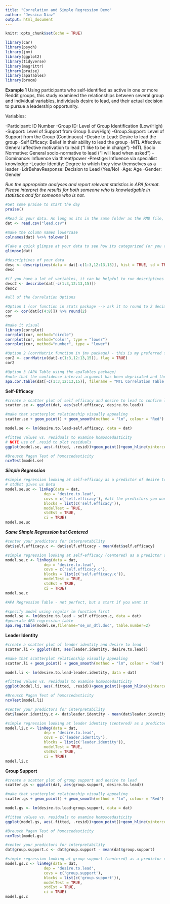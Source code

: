 ```yaml
---
title: "Correlation and Simple Regression Demo"
author: "Jessica Diaz"
output: html_document
---
```


```r
knitr::opts_chunk$set(echo = TRUE)
```

```r
library(car)
library(psych)
library(jmv)
library(ggplot2)
library(tidyverse)
library(magrittr)
library(praise)
library(apaTables)
library(broom)
```

**Example 1**
Using participants who self-identified as active in one or more Reddit groups, this study examined the relationships between several group and individual variables, individuals desire to lead, and their actual decision to pursue a leadership opportunity. 

Variables:

-Participant: ID Number
-Group ID: Level of Group Identification (Low/High)
-Support: Level of Support from Group (Low/High)
-Group.Support: Level of Support from the Group (Continuous)
-Desire to Lead: Desire to lead the group
-Self Efficacy: Belief in their ability to lead the group
-MTL Affective: General affective motivation to lead ("I like to be in charge")
-MTL Socio Normative: General socio-normative to lead ("I will lead when asked")
-Dominance: Influence via threat/power
-Prestige: Influence via specialist knowledge
-Leader Identity: Degree to which they view themselves as a leader
-LdrBehavResponse: Decision to Lead (Yes/No)
-Age: Age
-Gender: Gender

*Run the appropriate analyses and report relevant statistics in APA format. Please interpret the results for both someone who is knowledgable in statistics and for someone who is not.*

```r
#Get some praise to start the day
praise()
```

```r
#Read in your data. As long as its in the same folder as the RMD file, this is the only code you need. 
dat <- read.csv("lead.csv")

#make the column names lowercase
colnames(dat) %<>% tolower()

#Take a quick glimpse at your data to see how its categorized (or you can open the data from your environment)
glimpse(dat)
```

```r
#descriptives of your data
desc <- descriptives(data = dat[-c(1:3,12:13,15)], hist = TRUE, sd = TRUE, range = TRUE, skew = TRUE, kurt = TRUE)
desc

#if you have a lot of variables, it can be helpful to run descriptives using psych's describe function rather than jmv's descriptives function because it organizes them vertically.
desc2 <- describe(dat[-c(1:3,12:13,15)])
desc2
```

```r
#all of the Correlation Options

#Option 1 (cor function in stats package --> ask it to round to 2 decimal plances)
cor <- cor(dat[c(4:8)]) %>% round(2)
cor

#make it visual
library(corrplot)
corrplot(cor, method="circle")
corrplot(cor, method="color", type = "lower")
corrplot(cor, method="number", type = "lower")

#Option 2 (corrMatrix function in jmv package) - this is my preferred function!
cor2 <- corrMatrix(dat[-c(1:3,12:13,15)], flag = TRUE)
cor2

#Option 3 (APA Table using the apaTables package)
#note that the confidence interval argument has been depricated and they must be manually removed if not desired
apa.cor.table(dat[-c(1:3,12:13,15)], filename = "MTL Correlation Table.doc", table.number = 1, show.sig.stars = TRUE, landscape = TRUE)
```

**Self-Efficacy**
```r
#create a scatter plot of self efficacy and desire to lead to confirm linearity
scatter.se <- ggplot(dat, aes(self.efficacy, desire.to.lead))

#make that scatterplot relationship visually appealing
scatter.se + geom_point() + geom_smooth(method = "lm", colour = "Red") + ggtitle("Self-Efficacy Predicting Desire to Lead") + labs(x = "Self Efficacy", y = "Desire to Lead") + theme(plot.title = element_text(hjust = 0.5))
```

```r
model.se <- lm(desire.to.lead~self.efficacy, data = dat)

#fitted values vs. residuals to examine homoscedasticity
# NOTE use of .resid to plot residuals
ggplot(model.se, aes(.fitted, .resid))+geom_point()+geom_hline(yintercept=0, col="green", linetype="dashed")+xlab("Fitted Values")+ylab("Residuals")+ggtitle("Residual vs. Fitted Plot")+theme_bw()

#Breusch Pagan Test of homoscedasticity
ncvTest(model.se)
```

***Simple Regression***
```r
#simple regression looking at self-efficacy as a predictor of desire to lead in a group (e.g. self-efficacy regressed on desire to lead)
# stdEst gives us Beta
model.se.uc <- linReg(data = dat, 
                 dep = 'desire.to.lead', 
                 covs = c('self.efficacy'), #all the predictors you want available
                 blocks = list(c('self.efficacy')), 
                 modelTest = TRUE, 
                 stdEst = TRUE,
                 ci = TRUE)
model.se.uc
```

***Same Simple Regression but Centered***
```r
#center your predictors for interpretability
dat$self.efficacy.c <- dat$self.efficacy - mean(dat$self.efficacy)

#simple regression looking at self-efficacy (centered) as a predictor of desire to lead in a group (e.g. self-efficacy (centered) regressed on desire to lead)
model.se.c <- linReg(data = dat, 
                 dep = 'desire.to.lead', 
                 covs = c('self.efficacy.c'), 
                 blocks = list(c('self.efficacy.c')), 
                 modelTest = TRUE, 
                 stdEst = TRUE,
                 ci = TRUE)
model.se.c
```

```r
#APA Regression Table - not perfect, but a start if you want it

#specify model using regular lm function first
model.se <- lm(desire.to.lead ~ self.efficacy.c, data = dat)
#generate APA regression table
apa.reg.table(model.se,filename="se_on_dtl.doc", table.number=2)
```

**Leader Identity**
```r
#create a scatter plot of leader identity and desire to lead
scatter.li <- ggplot(dat, aes(leader.identity, desire.to.lead))

#make that scatterplot relationship visually appealing
scatter.li + geom_point() + geom_smooth(method = "lm", colour = "Red") + ggtitle("Leader Identity Predicting Desire to Lead") + labs(x = "Leader Identity", y = "Desire to Lead") + theme(plot.title = element_text(hjust = 0.5))
```

```r
model.li <- lm(desire.to.lead~leader.identity, data = dat)

#fitted values vs. residuals to examine homoscedasticity
ggplot(model.li, aes(.fitted, .resid))+geom_point()+geom_hline(yintercept=0, col="green", linetype="dashed")+xlab("Fitted Values")+ylab("Residuals")+ggtitle("Residual vs. Fitted Plot")+theme_bw()

#Breusch Pagan Test of homoscedasticity
ncvTest(model.li)
```

```r
#center your predictors for interpretability
dat$leader.identity.c <- dat$leader.identity - mean(dat$leader.identity)

#simple regression looking at leader identity (centered) as a predictor of desire to lead in a group (e.g. leader identity (centered) regressed on desire to lead)
model.li.c <- linReg(data = dat, 
                 dep = 'desire.to.lead', 
                 covs = c('leader.identity'), 
                 blocks = list(c('leader.identity')), 
                 modelTest = TRUE, 
                 stdEst = TRUE,
                 ci = TRUE)
model.li.c
```

**Group Support**
```r
#create a scatter plot of group support and desire to lead
scatter.gs <- ggplot(dat, aes(group.support, desire.to.lead))

#make that scatterplot relationship visually appealing
scatter.gs + geom_point() + geom_smooth(method = "lm", colour = "Red") + ggtitle("Group Support Predicting Desire to Lead") + labs(x = "Group Support", y = "Desire to Lead") + theme(plot.title = element_text(hjust = 0.5))
```

```r
model.gs <- lm(desire.to.lead~group.support, data = dat)

#fitted values vs. residuals to examine homoscedasticity
ggplot(model.gs, aes(.fitted, .resid))+geom_point()+geom_hline(yintercept=0, col="green", linetype="dashed")+xlab("Fitted Values")+ylab("Residuals")+ggtitle("Residual vs. Fitted Plot")+theme_bw()

#Breusch Pagan Test of homoscedasticity
ncvTest(model.gs)
```

```r
#center your predictors for interpretability
dat$group.support.c <- dat$group.support - mean(dat$group.support) 

#simple regression looking at group support (centered) as a predictor of desire to lead in a group (e.g. group support  (centered) regressed on desire to lead)
model.gs.c <- linReg(data = dat, 
                 dep = 'desire.to.lead', 
                 covs = c('group.support'), 
                 blocks = list(c('group.support')), 
                 modelTest = TRUE, 
                 stdEst = TRUE,
                 ci = TRUE)
model.gs.c
```


